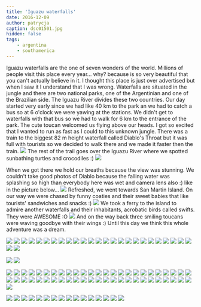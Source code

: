 ```yaml
---
title: 'Iguazu waterfalls'
date: 2016-12-09
author: patrycja
caption: dsc01501.jpg
hidden: false
tags: 
    - argentina
    - southamerica
---
```


Iguazu waterfalls are the one of seven wonders of the world. Millions of people visit this place every year... why? because is so very beautiful that you can't actually believe in it. I thought this place is just over advertised but when I saw it I understand that I was wrong. Waterfalls are situated in the jungle and there are two national parks, one of the Argentinian and one of the Brazilian side. The Iguazu River divides these two countries. Our day started very early since we had like 40 km to the park an we had to catch a bus so at 6 o'clock we were yawing at the stations. We didn't get to waterfalls with that bus so we had to walk for 6 km to the entrance of the park. The cute toucan welcomed us flying above our heads. I got so excited that I wanted to run as fast as I could to this unknown jungle. There was a train to the biggest 82 m height waterfall called Diablo's Throat but it was full with tourists so we decided to walk there and we made it faster then the train. 
![](./dsc01461.jpg)
The rest of the trail goes over the Iguazu River where we spotted sunbathing turtles and crocodiles :)
![](./dsc01464.jpg)

When we got there we hold our breaths because the view was stunning. We couldn't take good photos of Diablo because the falling water was splashing so high than everybody here was wet and camera lens also :) like in the picture below...
![](./dsc01472.jpg)
Refreshed, we went towards San Martin Island. On our way we were chased by funny coaties and their sweet babies that like tourists' sandwiches and snacks :)
![](./dsc01550.jpg)
We took a ferry to the island to admire another waterfalls and their inhabitants, acrobatic birds called swifts. They were AWESOME :O
![](./dsc01493.jpg)
And on the way back three smiling toucans were waving goodbye with their wings :) Until this day we think this whole adventure was a dream. 

<grid>

![](./dsc01455.jpg)
![](./dsc01457.jpg)
![](./dsc01461.jpg)
![](./dsc01463.jpg)
![](./dsc01464.jpg)
![](./dsc01465.jpg)
![](./dsc01472.jpg)
![](./dsc01471.jpg)
![](./dsc01469.jpg)
![](./dsc01468.jpg)
![](./dsc01467.jpg)
![](./dsc01466.jpg)
![](./dsc01473.jpg)
![](./dsc01477.jpg)
![](./dsc01482.jpg)
![](./dsc01483.jpg)
![](./dsc01486.jpg)
![](./dsc01487.jpg)
![](./dsc01488.jpg)
![](./dsc01489.jpg)
![](./dsc01493.jpg)
![](./dsc01494.jpg)
![](./dsc01502.jpg)
![](./dsc01506.jpg)
![](./dsc01508.jpg)
![](./dsc01511.jpg)
![](./dsc01512.jpg)

</grid>
<grid>

![](./dsc01516.jpg)
![](./dsc01517.jpg)

</grid>
<grid>

![](./dsc01524.jpg)
![](./dsc01525.jpg)
![](./dsc01528.jpg)
![](./dsc01533.jpg)
![](./dsc01534.jpg)
![](./dsc01535.jpg)
![](./dsc01536.jpg)
![](./dsc01537.jpg)
![](./dsc01538.jpg)
![](./dsc01539.jpg)
![](./dsc01542.jpg)
![](./dsc01543.jpg)
![](./dsc01550.jpg)
![](./dsc01549.jpg)
![](./dsc01548.jpg)
![](./dsc01547.jpg)
![](./dsc01546.jpg)
![](./dsc01544.jpg)
![](./dsc01551.jpg)
![](./dsc01552.jpg)
![](./dsc01553.jpg)
![](./dsc01554.jpg)
![](./dsc01556.jpg)
![](./dsc01557.jpg)
![](./dsc01564.jpg)
![](./dsc01563.jpg)
![](./dsc01561.jpg)
![](./dsc01560.jpg)
![](./dsc01559.jpg)
![](./dsc01558.jpg)
![](./dsc01565.jpg)
![](./dsc01566.jpg)
![](./dsc01567.jpg)
![](./dsc01569.jpg)
![](./dsc01570.jpg)
![](./dsc01572.jpg)
![](./dsc01581.jpg)
![](./dsc01580.jpg)
![](./dsc01579.jpg)
![](./dsc01578.jpg)
![](./dsc01574.jpg)
![](./dsc01573.jpg)
![](./dsc01582.jpg)
![](./dsc01583.jpg)
![](./dsc01584.jpg)
![](./dsc01585.jpg)
![](./dsc01587.jpg)
![](./dsc01588.jpg)
![](./dsc01591.jpg)
![](./dsc01590.jpg)
![](./dsc01589.jpg)

</grid>

<grid columns="2">

![](./20161205_093557.jpg)
![](./20161205_093713.jpg)
![](./20161205_093744.jpg)
![](./20161205_094848.jpg)
![](./20161205_104614.jpg)
![](./20161205_104334.jpg)
![](./20161205_104411.jpg)
![](./20161205_110608.jpg)
![](./20161205_111733.jpg)
![](./20161205_111707.jpg)
![](./20161205_111717.jpg)
![](./20161205_114949.jpg)
![](./20161205_123725.jpg)
![](./20161205_124728.jpg)
![](./20161205_124324.jpg)
![](./screenshot_20161205-180426.png)

</grid>
